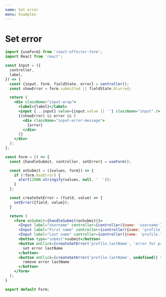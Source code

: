 ```yaml
---
name: Set error
menu: Examples
---
```


# Set error

<Playground>
	<SetError />
</Playground>


```jsx
import {useForm} from 'react-effector-form';
import React from 'react';

const Input = ({
  controller,
  label,
}) => {
  const {input, form, fieldState, error} = controller();
  const showError = form.submitted || fieldState.blurred;

  return (
    <div className="input-wrap">
      <label>{label}</label>
      <input {...input} value={input.value || ''} className="input" />
      {(showError) && error && (
        <div className="input-error-message">
          {error}
        </div>
      )}
    </div>
  );
};

const Form = () => {
  const {handleSubmit, controller, setError} = useForm();

  const onSubmit = ({values, form}) => {
    if (!form.hasError) {
      alert(JSON.stringify(values, null, '  '));
    }
  };

  const createSetError = (field, value) => {
    setError({field, value});
  }

  return (
    <form onSubmit={handleSubmit(onSubmit)}>
      <Input label="Username" controller={controller({name: 'username'})} />
      <Input label="First name" controller={controller({name: 'profile.firstName'})}/>
      <Input label="Last name" controller={controller({name: 'profile.lastName'})} />
      <button type="submit">submit</button>
      <button onClick={createSetError('profile.lastName', 'error for profile.lastName')} type="button">
        set error lastName
      </button>
      <button onClick={createSetError('profile.lastName', undefined)} type="button">
        remove error lastName
      </button>
    </form>
  );
}

export default Form;

```
